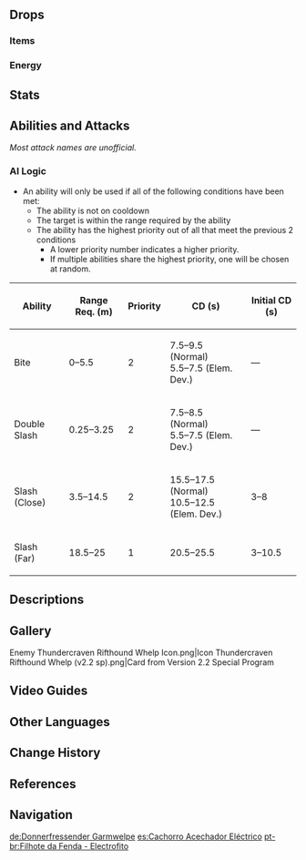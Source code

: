 {{Enemy Infobox
|image    = Enemy Thundercraven Rifthound Whelp.png
|dmgtype  = Electro
|weakpoint = no
|family   = The Abyss
|group    = Riftwolves
|type     = Elite Enemies
|location = [[Tsurumi Island]], [[Inazuma]]
|ability1 = Invincibility Frames
|ability2 = Fury
|ability3 = Corrosion
|ability4 = Teleport
}}
{{Enemy Intro}}

==Drops==
===Items===
{{Drops Table|type=Rifthound Whelps}}

===Energy===
{{Energy Drops
|type  = Electro
|hp1   = 60
|p1    = 1
|hp2   = 0
|p2    = 1
}}

==Stats==
{{Enemy Stats
|res_title = State
|hp_ratio  = 2.4
|hp_type   = 2
|atk_ratio = 1.2

|res1        = Normal
|resglobal   = 20%

|res2         = Elemental Devourer
|resglobal2   = 20%
|electro_res2 = -10%
}}

==Abilities and Attacks==
''Most attack names are unofficial.''
{{Enemy Attacks
|enemy = Electro Rifthound Whelp

|name_1 = Corrosion
|desc_1 = All of the Thundercraven Rifthound Whelp's attacks apply [[Corrosion]] on hit.

|name_2 = Bite
|desc_2 = Lunges at the player and bites, dealing '''85% ATK''' as {{Color|Electro DMG}}.

|name_3 = Slash
|desc_3 = Teleports to the player and slashes with its claw, dealing '''100% ATK''' as {{Color|Electro DMG}}.

|name_4 = Double Slash
|desc_4 = At melee range, quickly slashes twice at the player, dealing '''65% ATK''' as {{Color|Electro DMG}} with each slash.

|name_5 = Elemental Devourer
|desc_5 = Gains '''34%''' [[Fury]] whenever it takes {{Color|Electro DMG}}. (Not including DMG from [[Electro-Charged]]) When full, the Rifthound Whelp decreases its attack [[cooldown]]s and its {{Color|Electro [[Resistance|RES]]}}.
|file_5 = Electro Rifthound Whelp Elemental Devour
}}

===AI Logic===
{{See also|Cooldown#Enemy Cooldowns}}
* An ability will only be used if all of the following conditions have been met:
** The ability is not on cooldown
** The target is within the range required by the ability
** The ability has the highest priority out of all that meet the previous 2 conditions
*** A lower priority number indicates a higher priority.
*** If multiple abilities share the highest priority, one will be chosen at random.

{| class="wikitable"
! Ability !! Range Req. (m) !! Priority !! CD (s) !! Initial CD (s)
|-
| Bite || 0–5.5 || 2 || 7.5–9.5 (Normal)<br />5.5–7.5 (Elem. Dev.) || &mdash;
|-
| Double Slash || 0.25–3.25 || 2 || 7.5–8.5 (Normal)<br />5.5–7.5 (Elem. Dev.) || &mdash;
|-
| Slash (Close) || 3.5–14.5 || 2 || 15.5–17.5 (Normal)<br />10.5–12.5 (Elem. Dev.) || 3–8
|-
| Slash (Far) || 18.5–25 || 1 || 20.5–25.5 || 3–10.5
|}

==Descriptions==
{{Description|A beast with monstrous blood that is capable of eroding the boundaries of the world. "Gold" classified them as "Alfisol."<br />The previous eras, when giant monstrous beasts descended, large swarms of these hounds would go before them to deliquesce the borders of the world and open the way.|[[Archive]]}}

==Gallery==
<gallery>
Enemy Thundercraven Rifthound Whelp Icon.png|Icon
Thundercraven Rifthound Whelp (v2.2 sp).png|Card from Version 2.2 Special Program
</gallery>

==Video Guides==
{{EVT
|video1   = https://youtu.be/FQRhAgxbBvo
|caption2 = Farm Guide
}}

==Other Languages==
{{Other Languages
|en      = Thundercraven Rifthound Whelp
|zhs     = 嗜雷・兽境幼兽
|zhs_rm  = Shìléi - Shòujìng Yòushòu
|zht     = 嗜雷・獸境幼獸
|zht_rm  = Shìléi - Shòujìng Yòushòu
|zh_tl   = Thunder-Fond - Beast-Realm Beastling
|ja      = {{Rubi|獣|じゅう|域|いき}}ウェルプ・{{Rubi|雷|かみなり}}
|ja_rm   = Juuiki Werupu - Kaminari<ref>YouTube: [https://youtu.be/uw-b54nYqi8 {{Ja|【原神】}}Ver.2.2{{Ja|「霧の海と謎の秘境」予告番組}}inTGS2021]</ref>
|ja_tl   = Beast-Realm Whelp - Electro
|ko      = {{tt|기뢰|嗜雷}}・수계(獸界) {{tt|유견|幼犬}}
|ko_rm   = Gi'roe - Sugye Yugyeon
|ko_tl   = Thunder-Fond - Beast-Realm Whelp
|es      = Cachorro Acechador Eléctrico
|es_tl   = Electric Lurker Pup
|fr      = Chiot de faille électrophile
|fr_tl   = Electrophilic Rift Puppy
|ru      = Щенок Разрыва: Громоед
|ru_tl   = Rift Whelp: Thundereater
|th      = Thundercraven - Rifthound Whelp
|th_rm   = 
|th_tl   = 
|vi      = Thể Lôi - Ma Thú Con
|vi_tl   = Electro - Beast Whelp
|de      = Donnerfressender Garmwelpe
|de_tl   = Thunder-Devouring {{w|Garmr}} Whelp
|id      = Thundercraven Rifthound Whelp
|pt      = Filhote da Fenda - Electrofito
|pt_tl   = 
|tr      = Yıldırım Yutan Hiçlik Kurdu Yavrusu
|tr_tl   = 
|it      = Segugio della Faglia Viltuono cucciolo
|it_tl   = 
}}

==Change History==
{{Change History|2.2}}

==References==
{{Reflist}}

==Navigation==
{{Enemy Navbox|type=elite}}

[[de:Donnerfressender Garmwelpe]]
[[es:Cachorro Acechador Eléctrico]]
[[pt-br:Filhote da Fenda - Electrofito]]